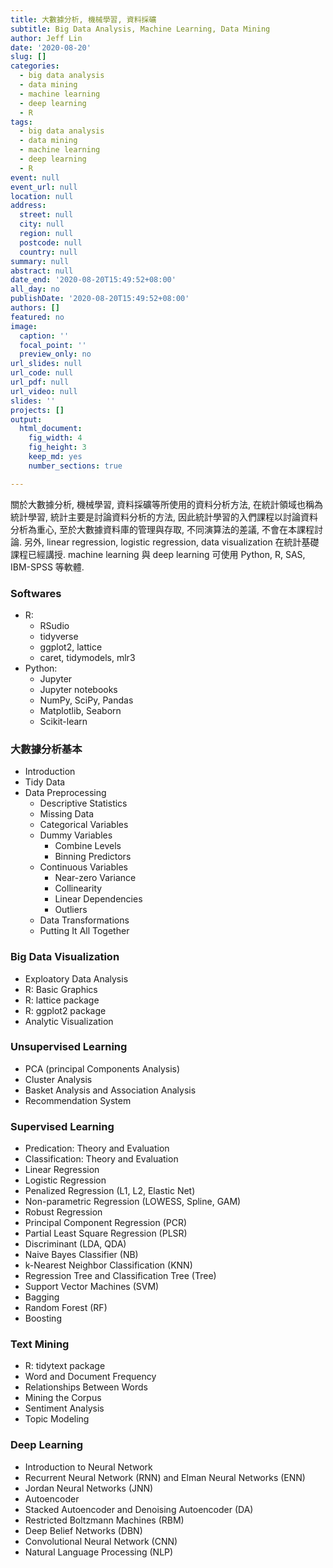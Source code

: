 ```yaml
---
title: 大數據分析, 機械學習, 資料採礦 
subtitle: Big Data Analysis, Machine Learning, Data Mining
author: Jeff Lin
date: '2020-08-20'
slug: []
categories:
  - big data analysis
  - data mining
  - machine learning
  - deep learning 
  - R 
tags:
  - big data analysis
  - data mining
  - machine learning
  - deep learning
  - R  
event: null
event_url: null
location: null
address:
  street: null
  city: null
  region: null
  postcode: null
  country: null
summary: null
abstract: null
date_end: '2020-08-20T15:49:52+08:00'
all_day: no
publishDate: '2020-08-20T15:49:52+08:00'
authors: []
featured: no
image:
  caption: ''
  focal_point: ''
  preview_only: no
url_slides: null
url_code: null
url_pdf: null
url_video: null
slides: ''
projects: []
output: 
  html_document: 
    fig_width: 4
    fig_height: 3
    keep_md: yes
    number_sections: true

---
```



關於大數據分析, 機械學習, 資料採礦等所使用的資料分析方法,
在統計領域也稱為統計學習,
統計主要是討論資料分析的方法, 
因此統計學習的入們課程以討論資料分析為重心,
至於大數據資料庫的管理與存取, 不同演算法的差議,
不會在本課程討論. 另外, linear regression, logistic regression,
data visualization 在統計基礎課程已經講授.
machine learning 與 deep learning 可使用 Python, R, SAS, IBM-SPSS 等軟體.

### Softwares
* R: 
  + RSudio
  + tidyverse
  + ggplot2, lattice
  + caret, tidymodels, mlr3
* Python: 
  + Jupyter 
  + Jupyter notebooks
  + NumPy, SciPy, Pandas
  + Matplotlib, Seaborn
  + Scikit-learn


### 大數據分析基本
* Introduction
* Tidy Data  
* Data Preprocessing
  + Descriptive Statistics
  + Missing Data
  + Categorical Variables
  + Dummy Variables
    + Combine Levels
    + Binning Predictors
  + Continuous Variables  
    + Near-zero Variance
    + Collinearity
    + Linear Dependencies
    + Outliers
  + Data Transformations
  + Putting It All Together


###  Big Data Visualization
* Exploatory Data Analysis 
* R: Basic Graphics
* R: lattice package
* R: ggplot2 package
* Analytic Visualization


### Unsupervised Learning
* PCA (principal Components Analysis)
* Cluster Analysis
* Basket Analysis and Association Analysis
* Recommendation System


### Supervised Learning
* Predication: Theory and Evaluation
* Classification: Theory and Evaluation
* Linear Regression
* Logistic Regression
* Penalized Regression (L1, L2, Elastic Net)
* Non-parametric Regression (LOWESS, Spline, GAM)
* Robust Regression
* Principal Component Regression (PCR)
* Partial Least Square Regression (PLSR)
* Discriminant  (LDA, QDA)
* Naive Bayes Classifier (NB)
* k-Nearest Neighbor Classification (KNN)
* Regression Tree and Classification Tree (Tree)
* Support Vector Machines (SVM)
* Bagging
* Random Forest (RF)
* Boosting

### Text Mining
* R: tidytext package
* Word and Document Frequency
* Relationships Between Words
* Mining the Corpus
* Sentiment Analysis
* Topic Modeling


### Deep Learning
* Introduction to Neural Network
* Recurrent Neural Network (RNN) and Elman Neural Networks (ENN)
* Jordan Neural Networks (JNN)
* Autoencoder
* Stacked Autoencoder and Denoising Autoencoder (DA)
* Restricted Boltzmann Machines (RBM)
* Deep Belief Networks (DBN)
* Convolutional Neural Network (CNN)
* Natural Language Processing (NLP)
